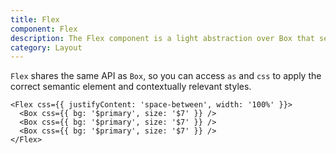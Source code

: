 ```yaml
---
title: Flex
component: Flex
description: The Flex component is a light abstraction over Box that sets its rendering context to flex
category: Layout
---
```


`Flex` shares the same API as `Box`, so you can access `as` and `css` to apply the correct semantic element and contextually relevant styles.

```tsx preview
<Flex css={{ justifyContent: 'space-between', width: '100%' }}>
  <Box css={{ bg: '$primary', size: '$7' }} />
  <Box css={{ bg: '$primary', size: '$7' }} />
  <Box css={{ bg: '$primary', size: '$7' }} />
</Flex>
```
